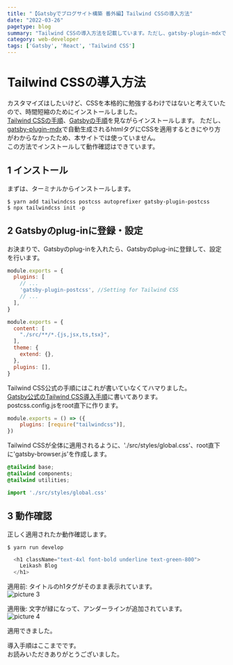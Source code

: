 ```yaml
---
title: "【Gatsbyでブログサイト構築 番外編】Tailwind CSSの導入方法"
date: "2022-03-26"
pagetype: blog
summary: "Tailwind CSSの導入方法を記載しています。ただし、gatsby-plugin-mdxで自動生成されるhtmlタグにCSSを適用するときにやり方がわからなかったため、本サイトでは使っていません。"
category: web-developer
tags: ['Gatsby', 'React', 'Tailwind CSS']
---
```


# Tailwind CSSの導入方法  
カスタマイズはしたいけど、CSSを本格的に勉強するわけではないと考えていたので、時間短縮のためにインストールしました。  
[Tailwind CSSの手順](https://tailwindcss.com/docs/guides/gatsby)、[Gatsbyの手順](https://www.gatsbyjs.com/docs/how-to/styling/tailwind-css/)を見ながらインストールします。
ただし、[gatsby-plugin-mdx](https://www.gatsbyjs.com/plugins/gatsby-plugin-mdx/)で自動生成されるhtmlタグにCSSを適用するときにやり方がわからなかったため、本サイトでは使っていません。  
この方法でインストールして動作確認はできています。  

## 1 インストール
まずは、ターミナルからインストールします。  
```bash:title=bash
$ yarn add tailwindcss postcss autoprefixer gatsby-plugin-postcss
$ npx tailwindcss init -p
```
## 2 Gatsbyのplug-inに登録・設定
お決まりで、Gatsbyのplug-inを入れたら、Gatsbyのplug-inに登録して、設定を行います。  
```javascript:title=gatsby-config.js
module.exports = {
  plugins: [
    // ...
    'gatsby-plugin-postcss', //Setting for Tailwind CSS
    // ...
  ],
}
```
```javascript:title=tailwind.config.js
module.exports = {
  content: [
    "./src/**/*.{js,jsx,ts,tsx}",
  ],
  theme: {
    extend: {},
  },
  plugins: [],
}
```
Tailwind CSS公式の手順にはこれが書いていなくてハマりました。  
[Gatsby公式のTailwind CSS導入手順](https://www.gatsbyjs.com/docs/how-to/styling/tailwind-css/)に書いてあります。  
postcss.config.jsをroot直下に作ります。  

```javascript:title=postcss.config.js
module.exports = () => ({
    plugins: [require("tailwindcss")],
})
```

Tailwind CSSが全体に適用されるように、'./src/styles/global.css'、root直下に'gatsby-browser.js'を作成します。  
```css:title=global.css
@tailwind base;
@tailwind components;
@tailwind utilities;
```
```javascript:title=gatsby-browser.js
import './src/styles/global.css'
```

## 3 動作確認
正しく適用されたか動作確認します。  
```bash:title=bash
$ yarn run develop
```
```javascript:title=index.js
  <h1 className="text-4xl font-bold underline text-green-800">
    Leikash Blog
  </h1>
```

適用前: タイトルのh1タグがそのまま表示れています。  
![picture 3](images/blog-001-create-blog-site/1647171529390.png)  

適用後: 文字が緑になって、アンダーラインが追加されています。  
![picture 4](images/blog-001-create-blog-site/1647171608385.png)  

適用できました。  

導入手順はここまでです。  
お読みいただきありがとうございました。  